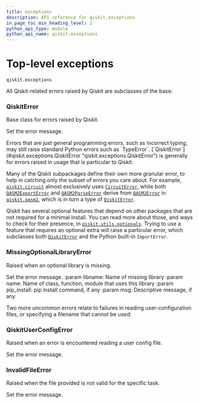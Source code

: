 ```yaml
---
title: exceptions
description: API reference for qiskit.exceptions
in_page_toc_min_heading_level: 2
python_api_type: module
python_api_name: qiskit.exceptions
---
```


<span id="module-qiskit.exceptions" />

<span id="qiskit-exceptions" />

<span id="top-level-exceptions-qiskit-exceptions" />

# Top-level exceptions

<span id="module-qiskit.exceptions" />

`qiskit.exceptions`

All Qiskit-related errors raised by Qiskit are subclasses of the base:

### QiskitError

<Class id="qiskit.exceptions.QiskitError" github="https://github.com/qiskit/qiskit/tree/stable/0.45/qiskit/exceptions.py" signature="qiskit.exceptions.QiskitError(*message)">
  Base class for errors raised by Qiskit.

  Set the error message.
</Class>

<Admonition title="Note" type="note">
  Errors that are just general programming errors, such as incorrect typing, may still raise standard Python errors such as `TypeError`. [`QiskitError`](#qiskit.exceptions.QiskitError "qiskit.exceptions.QiskitError") is generally for errors raised in usage that is particular to Qiskit.
</Admonition>

Many of the Qiskit subpackages define their own more granular error, to help in catching only the subset of errors you care about. For example, [`qiskit.circuit`](circuit#module-qiskit.circuit "qiskit.circuit") almost exclusively uses [`CircuitError`](circuit#qiskit.circuit.CircuitError "qiskit.circuit.CircuitError"), while both [`QASM2ExportError`](qasm2#qiskit.qasm2.QASM2ExportError "qiskit.qasm2.QASM2ExportError") and [`QASM2ParseError`](qasm2#qiskit.qasm2.QASM2ParseError "qiskit.qasm2.QASM2ParseError") derive from [`QASM2Error`](qasm2#qiskit.qasm2.QASM2Error "qiskit.qasm2.QASM2Error") in [`qiskit.qasm2`](qasm2#module-qiskit.qasm2 "qiskit.qasm2"), which is in turn a type of [`QiskitError`](#qiskit.exceptions.QiskitError "qiskit.exceptions.QiskitError").

Qiskit has several optional features that depend on other packages that are not required for a minimal install. You can read more about those, and ways to check for their presence, in [`qiskit.utils.optionals`](utils#module-qiskit.utils.optionals "qiskit.utils.optionals"). Trying to use a feature that requires an optional extra will raise a particular error, which subclasses both [`QiskitError`](#qiskit.exceptions.QiskitError "qiskit.exceptions.QiskitError") and the Python built-in `ImportError`.

### MissingOptionalLibraryError

<Class id="qiskit.exceptions.MissingOptionalLibraryError" github="https://github.com/qiskit/qiskit/tree/stable/0.45/qiskit/exceptions.py" signature="qiskit.exceptions.MissingOptionalLibraryError(libname, name, pip_install=None, msg=None)">
  Raised when an optional library is missing.

  Set the error message. :param libname: Name of missing library :param name: Name of class, function, module that uses this library :param pip\_install: pip install command, if any :param msg: Descriptive message, if any
</Class>

Two more uncommon errors relate to failures in reading user-configuration files, or specifying a filename that cannot be used:

### QiskitUserConfigError

<Class id="qiskit.exceptions.QiskitUserConfigError" github="https://github.com/qiskit/qiskit/tree/stable/0.45/qiskit/exceptions.py" signature="qiskit.exceptions.QiskitUserConfigError(*message)">
  Raised when an error is encountered reading a user config file.

  Set the error message.
</Class>

### InvalidFileError

<Class id="qiskit.exceptions.InvalidFileError" github="https://github.com/qiskit/qiskit/tree/stable/0.45/qiskit/exceptions.py" signature="qiskit.exceptions.InvalidFileError(*message)">
  Raised when the file provided is not valid for the specific task.

  Set the error message.
</Class>

